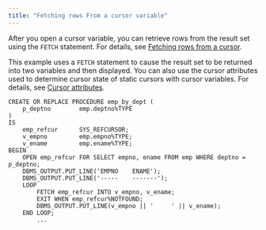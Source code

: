 ```yaml
---
title: "Fetching rows From a cursor variable"
---
```


<div id="fetching_rows_from_a_cursor_variable" class="registered_link"></div>

After you open a cursor variable, you can retrieve rows from the result set using the `FETCH` statement. For details, see [Fetching rows from a cursor](../08_static_cursors/03_fetching_rows_from_a_cursor/#fetching_rows_from_a_cursor).

This example uses a `FETCH` statement to cause the result set to be returned into two variables and then displayed. You can also use the cursor attributes used to determine cursor state of static cursors with cursor variables. For details, see [Cursor attributes](../08_static_cursors/06_cursor_attributes/#cursor_attributes).

```text
CREATE OR REPLACE PROCEDURE emp_by_dept (
    p_deptno        emp.deptno%TYPE
)
IS
    emp_refcur      SYS_REFCURSOR;
    v_empno         emp.empno%TYPE;
    v_ename         emp.ename%TYPE;
BEGIN
    OPEN emp_refcur FOR SELECT empno, ename FROM emp WHERE deptno = p_deptno;
    DBMS_OUTPUT.PUT_LINE('EMPNO    ENAME');
    DBMS_OUTPUT.PUT_LINE('-----    -------');
    LOOP
        FETCH emp_refcur INTO v_empno, v_ename;
        EXIT WHEN emp_refcur%NOTFOUND;
        DBMS_OUTPUT.PUT_LINE(v_empno || '     ' || v_ename);
    END LOOP;
        ...
```
